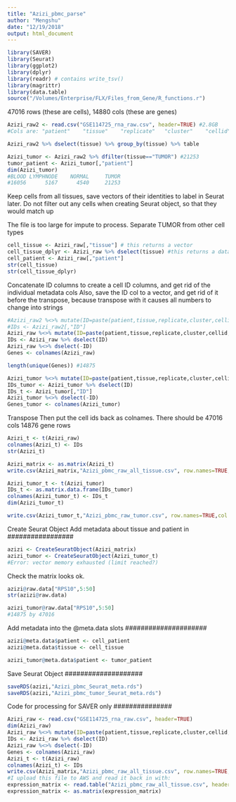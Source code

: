 ```yaml
---
title: "Azizi_pbmc_parse"
author: "Mengshu"
date: "12/19/2018"
output: html_document
---
```


```r
library(SAVER)
library(Seurat)
library(ggplot2)
library(dplyr)
library(readr) # contains write_tsv()
library(magrittr)
library(data.table)
source("/Volumes/Enterprise/FLX/Files_from_Gene/R_functions.r")
```

47016 rows (these are cells), 14880 cols (these are genes)
```r
Azizi_raw2 <- read.csv("GSE114725_rna_raw.csv", header=TRUE) #2.8GB
#Cols are: "patient"    "tissue"    "replicate"   "cluster"    "cellid"    "A1BG" etc. 

Azizi_raw2 %>% dselect(tissue) %>% group_by(tissue) %>% table

Azizi_tumor <- Azizi_raw2 %>% dfilter(tissue=="TUMOR") #21253
tumor_patient <- Azizi_tumor[,"patient"]
dim(Azizi_tumor)
#BLOOD LYMPHNODE    NORMAL     TUMOR 
#16056      5167      4540     21253 
```

Keep cells from all tissues, save vectors of their identities to label in Seurat later. Do not filter out any cells when creating Seurat object, so that they would match up

####### The file is too large for impute to process. Separate TUMOR from other cell types
```r
cell_tissue <- Azizi_raw[,"tissue"] # this returns a vector
cell_tissue_dplyr <- Azizi_raw %>% dselect(tissue) #this returns a data.frame
cell_patient <- Azizi_raw[,"patient"]
str(cell_tissue)
str(cell_tissue_dplyr)
```
Concatenate ID columns to create a cell ID columns, and get rid of the individual metadata cols
Also, save the ID col to a vector, and get rid of it before the transpose, because transpose with it causes all numbers to change into strings
```r
#Azizi_raw2 %<>% mutate(ID=paste(patient,tissue,replicate,cluster,cellid, sep='_'))
#IDs <- Azizi_raw2[,"ID"]
Azizi_raw %<>% mutate(ID=paste(patient,tissue,replicate,cluster,cellid, sep='_')) %>% dselect(ID,-patient,-tissue,-replicate,-cluster,-cellid,6:14880)
IDs <- Azizi_raw %>% dselect(ID)
Azizi_raw %<>% dselect(-ID)
Genes <- colnames(Azizi_raw)

length(unique(Genes)) #14875

Azizi_tumor %<>% mutate(ID=paste(patient,tissue,replicate,cluster,cellid, sep='_')) %>% dselect(ID,-patient,-tissue,-replicate,-cluster,-cellid,6:14881)
IDs_tumor <- Azizi_tumor %>% dselect(ID)
IDs_t <- Azizi_tumor[,"ID"]
Azizi_tumor %<>% dselect(-ID)
Genes_tumor <- colnames(Azizi_tumor)
```
Transpose
Then put the cell ids back as colnames. There should be 47016 cols 14876 gene rows
```r
Azizi_t <- t(Azizi_raw)
colnames(Azizi_t) <- IDs
str(Azizi_t)

Azizi_matrix <- as.matrix(Azizi_t)
write.csv(Azizi_matrix,"Azizi_pbmc_raw_all_tissue.csv", row.names=TRUE,col.names=TRUE)

Azizi_tumor_t <- t(Azizi_tumor)
IDs_t <- as.matrix.data.frame(IDs_tumor)
colnames(Azizi_tumor_t) <- IDs_t
dim(Azizi_tumor_t)

write.csv(Azizi_tumor_t,"Azizi_pbmc_raw_tumor.csv", row.names=TRUE,col.names=TRUE)
```
#################
Create Seurat Object
Add metadata about tissue and patient in
#################

```r
azizi <- CreateSeuratObject(Azizi_matrix)
azizi_tumor <- CreateSeuratObject(Azizi_tumor_t)
#Error: vector memory exhausted (limit reached?)
```
#################
Check the matrix looks ok. 
```r
azizi@raw.data["RPS10",5:50]
str(azizi@raw.data)

azizi_tumor@raw.data["RPS10",5:50]
#14875 by 47016 
```
#####################
Add metadata into the @meta.data slots
#####################
```r
azizi@meta.data$patient <- cell_patient
azizi@meta.data$tissue <- cell_tissue

azizi_tumor@meta.data$patient <- tumor_patient

```
###################
Save Seurat Object
####################
```r
saveRDS(azizi,"Azizi_pbmc_Seurat_meta.rds")
saveRDS(azizi,"Azizi_pbmc_tumor_Seurat_meta.rds")
```


###############
Code for processing for SAVER only
###############
```r

Azizi_raw <- read.csv("GSE114725_rna_raw.csv", header=TRUE) 
dim(Azizi_raw)
Azizi_raw %<>% mutate(ID=paste(patient,tissue,replicate,cluster,cellid, sep='_')) %>% select(ID,-patient,-tissue,-replicate,-cluster,-cellid,6:14880)
IDs <- Azizi_raw %>% dselect(ID)
Azizi_raw %<>% dselect(-ID)
Genes <- colnames(Azizi_raw)
Azizi_t <- t(Azizi_raw)
colnames(Azizi_t) <- IDs
write.csv(Azizi_matrix,"Azizi_pbmc_raw_all_tissue.csv", row.names=TRUE,col.names=TRUE)
#I upload this file to AWS and read it back in with:
expression_matrix <- read.table("Azizi_pbmc_raw_all_tissue.csv", header=TRUE, row.names=1, sep=",")
expression_matrix <- as.matrix(expression_matrix)
```

